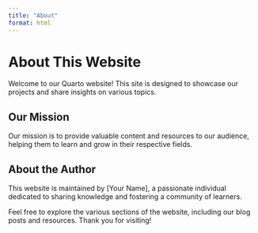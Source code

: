 ```yaml
---
title: "About"
format: html
---
```


# About This Website

Welcome to our Quarto website! This site is designed to showcase our projects and share insights on various topics. 

## Our Mission

Our mission is to provide valuable content and resources to our audience, helping them to learn and grow in their respective fields.

## About the Author

This website is maintained by [Your Name], a passionate individual dedicated to sharing knowledge and fostering a community of learners. 

Feel free to explore the various sections of the website, including our blog posts and resources. Thank you for visiting!